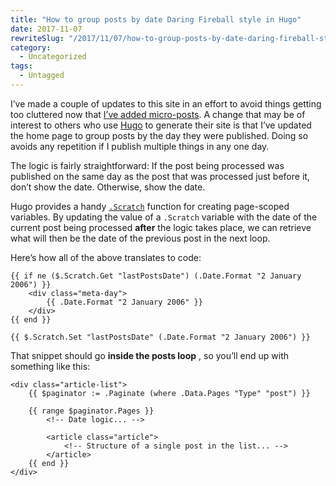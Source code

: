 ```yaml
---
title: "How to group posts by date Daring Fireball style in Hugo"
date: 2017-11-07
rewriteSlug: "/2017/11/07/how-to-group-posts-by-date-daring-fireball-style-in-hugo"
category:
  - Uncategorized
tags:
  - Untagged
---
```


I’ve made a couple of updates to this site in an effort to avoid things getting too cluttered now that [I’ve added micro-posts](https://elliotekj.com/2017-11-07-09-09-29/). A change that may be of interest to others who use [Hugo](https://gohugo.io) to generate their site is that I’ve updated the home page to group posts by the day they were published. Doing so avoids any repetition if I publish multiple things in any one day.

The logic is fairly straightforward: If the post being processed was published on the same day as the post that was processed just before it, don’t show the date. Otherwise, show the date.

Hugo provides a handy [`.Scratch`](https://gohugo.io/functions/scratch/) function for creating page-scoped variables. By updating the value of a `.Scratch` variable with the date of the current post being processed **after** the logic takes place, we can retrieve what will then be the date of the previous post in the next loop.

Here’s how all of the above translates to code:

```
{{ if ne ($.Scratch.Get "lastPostsDate") (.Date.Format "2 January 2006") }}
    <div class="meta-day">
        {{ .Date.Format "2 January 2006" }}
    </div>
{{ end }}

{{ $.Scratch.Set "lastPostsDate" (.Date.Format "2 January 2006") }}
```

That snippet should go **inside the posts loop** , so you’ll end up with something like this:

```
<div class="article-list">
    {{ $paginator := .Paginate (where .Data.Pages "Type" "post") }}

    {{ range $paginator.Pages }}
        <!-- Date logic... -->

        <article class="article">
            <!-- Structure of a single post in the list... -->
        </article>
    {{ end }}
</div>
```

